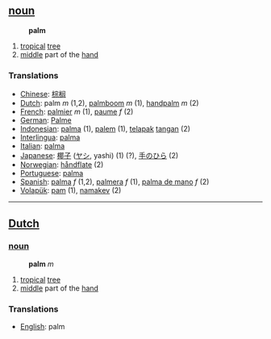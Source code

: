 == [[noun]] ==
:'''palm'''
# [[tropical]] [[tree]]
# [[middle]] part of the [[hand]]

=== Translations ===
*[[Chinese]]: [[棕榈]]
*[[Dutch]]: palm ''m'' (1,2), [[palmboom]] ''m'' (1), [[handpalm]] ''m'' (2)
*[[French]]: [[palmier]] ''m'' (1), [[paume]] ''f'' (2)
*[[German]]: [[Palme]]
*[[Indonesian]]: [[palma]] (1), [[palem]] (1), [[telapak]] [[tangan]] (2)
*[[Interlingua]]: [[palma]] 
*[[Italian]]: [[palma]] 
*[[Japanese]]: [[椰子]] ([[ヤシ]], yashi) (1) (?), [[手のひら]] (2)
*[[Norwegian]]: [[håndflate]] (2)
*[[Portuguese]]: [[palma]]
*[[Spanish]]: [[palma]] ''f'' (1,2), [[palmera]] ''f'' (1), [[palma de mano]] ''f'' (2)
*[[Volapük]]: [[pam]] (1), [[namakev]] (2)
----

==[[Dutch]]==
=== [[noun]] ===
:'''palm''' ''m''
# [[tropical]] [[tree]]
# [[middle]] part of the [[hand]]

=== Translations ===
*[[English]]: palm